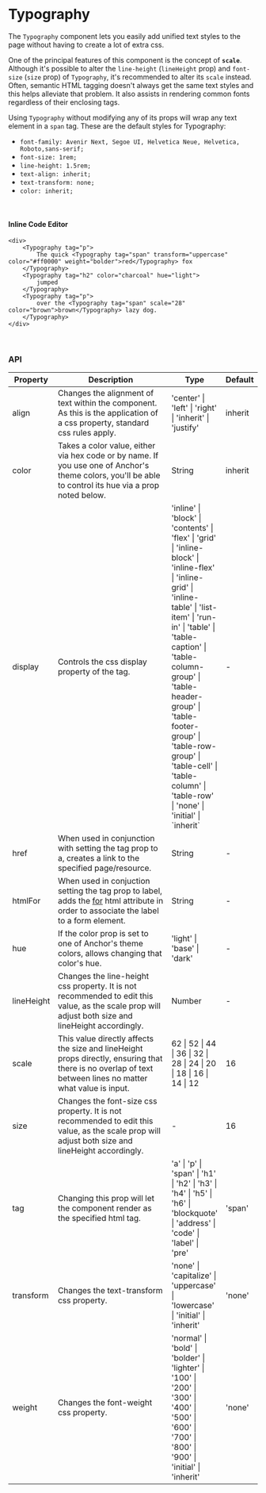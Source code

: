 
<br />

# Typography

The `Typography` component lets you easily add unified text styles to the page without having to create
a lot of extra css.

One of the principal features of this component is the concept of **`scale`**.
Although it's possible to alter the `line-height` (`lineHeight` prop) and `font-size` (`size` prop)
of `Typography`, it's recommended to alter its `scale` instead. Often, semantic HTML tagging
doesn't always get the same text styles and this helps alleviate that problem. It also assists in
rendering common fonts regardless of their enclosing tags.

Using `Typography` without modifying any of its props will wrap any text element in a `span` tag.
These are the default styles for Typography:

* `font-family: Avenir Next, Segoe UI, Helvetica Neue, Helvetica, Roboto,sans-serif;`
* `font-size: 1rem;`
* `line-height: 1.5rem;`
* `text-align: inherit;`
* `text-transform: none;`
* `color: inherit;`

<br />

#### Inline Code Editor

```tsx live
<div>
    <Typography tag="p">
        The quick <Typography tag="span" transform="uppercase" color="#ff0000" weight="bolder">red</Typography> fox
    </Typography>
    <Typography tag="h2" color="charcoal" hue="light">
        jumped
    </Typography>
    <Typography tag="p">
        over the <Typography tag="span" scale="28" color="brown">brown</Typography> lazy dog.
    </Typography>
</div>
```

<br />

### API

<table>
    <thead>
        <tr>
            <th>Property</th>
            <th width="60%">Description</th>
            <th>Type</th>
            <th>Default</th>
        </tr>
    </thead>
    <tbody>
        <tr>
            <td>align</td>
            <td>
                Changes the alignment of text within the component.
                As this is the application of a css property, standard css rules apply.
            </td>
            <td>'center' | 'left' | 'right' | 'inherit' | 'justify'</td>
            <td>inherit</td>
        </tr>
        <tr>
            <td>color</td>
            <td>
                Takes a color value, either via hex code or by name. If
                you use one of Anchor's <Link to="/theme">theme</Link> colors, you'll be able to
                control its hue via a prop noted below.
            </td>
            <td>String</td>
            <td>inherit</td>
        </tr>
        <tr>
            <td>display</td>
            <td>
                Controls the css display property of the tag.
            </td>
            <td>
                'inline' | 'block' | 'contents' | 'flex' | 'grid' | 'inline-block' | 'inline-flex' |
                'inline-grid' | 'inline-table' | 'list-item' | 'run-in' | 'table' | 'table-caption'
                | 'table-column-group' | 'table-header-group' | 'table-footer-group' |
                'table-row-group' | 'table-cell' | 'table-column' | 'table-row' | 'none' |
                'initial' | `inherit`
            </td>
            <td>-</td>
        </tr>
        <tr>
            <td>href</td>
            <td>
                When used in conjunction with setting the tag prop to a, creates a link to the
                specified page/resource.
            </td>
            <td>
                String
            </td>
            <td>-</td>
        </tr>
        <tr>
            <td>htmlFor</td>
            <td>
                When used in conjuction setting the tag prop to label, adds the <a href="https://www.w3schools.com/tags/att_for.asp" target="_blank">for</a> html
                attribute in order to associate the label to a form element.
            </td>
            <td>
                String
            </td>
            <td>-</td>
        </tr>
        <tr>
            <td>hue</td>
            <td>
                If the color prop is set to one of Anchor's <Link to="/theme">theme</Link> colors,
                allows changing that color's hue.
            </td>
            <td>
                'light' | 'base' | 'dark'
            </td>
            <td>-</td>
        </tr>
        <tr>
            <td>lineHeight</td>
            <td>
                Changes the line-height css property. It is not recommended to edit this value, as
                the scale prop will adjust both size and lineHeight accordingly.
            </td>
            <td>
                Number
            </td>
            <td>-</td>
        </tr>
        <tr>
            <td>scale</td>
            <td>
                This value directly affects the size and lineHeight props directly, ensuring
                that there is no overlap of text between lines no matter what value is input.
            </td>
            <td>
                62 | 52 | 44 | 36 | 32 | 28 | 24 | 20 | 18 | 16 | 14 | 12
            </td>
            <td>16</td>
        </tr>
        <tr>
            <td>size</td>
            <td>
                Changes the font-size css property. It is not recommended to edit this value,
                as the scale prop will adjust both size and lineHeight accordingly.
            </td>
            <td>
                -
            </td>
            <td>16</td>
        </tr>
        <tr>
            <td>tag</td>
            <td>
                Changing this prop will let the component render as the specified html tag.
            </td>
            <td>
                'a' | 'p' | 'span' | 'h1' | 'h2' | 'h3' | 'h4' | 'h5' | 'h6' | 'blockquote' |
                'address' | 'code' | 'label' | 'pre'
            </td>
            <td>'span'</td>
        </tr>
        <tr>
            <td>transform</td>
            <td>
                Changes the text-transform css property.
            </td>
            <td>
                'none' | 'capitalize' | 'uppercase' | 'lowercase' | 'initial' | 'inherit'
            </td>
            <td>'none'</td>
        </tr>
        <tr>
            <td>weight</td>
            <td>
                Changes the font-weight css property.
            </td>
            <td>
                'normal' | 'bold' | 'bolder' | 'lighter' | '100' | '200' | '300' | '400' | '500' | '600' |
                '700' | '800' | '900' | 'initial' | 'inherit'
            </td>
            <td>'none'</td>
        </tr>
    </tbody>
</table>

<br /><br />